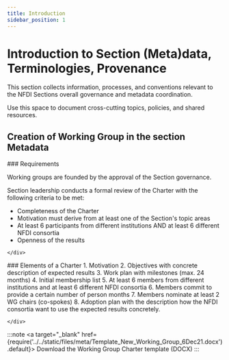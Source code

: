```yaml
---
title: Introduction
sidebar_position: 1
---
```



# Introduction to Section (Meta)data, Terminologies, Provenance

This section collects information, processes, and conventions relevant to the NFDI Sections overall governance and metadata coordination.

Use this space to document cross-cutting topics, policies, and shared resources.

## Creation of Working Group in the section Metadata

<div className="row" style={{marginBottom:'1.5rem'}}>
  <div className="col col--6">
    <div style={{background:'#f7f7f9', padding:'0.75rem', border:'1px solid #eee'}}>
      ### Requirements
      <p>Working groups are founded by the approval of the Section governance.</p>
      <p>Section leadership conducts a formal review of the Charter with the following criteria to be met:</p>
        <ul>
        <li>Completeness of the Charter</li>
        <li>Motivation must derive from at least one of the Section's topic areas</li>
        <li>At least 6 participants from different institutions AND at least 6 different NFDI consortia</li>
        <li>Openness of the results</li>
        </ul>
   
    </div>
  </div>
  <div className="col col--6">
    <div style={{background:'#0abaf0ff', padding:'0.75rem', border:'1px solid #0abaf0ff', color:'#ffffff'}}>
      ### Elements of a Charter
        1. Motivation
        2. Objectives with concrete description of expected results 
        3. Work plan with milestones (max. 24 months)
        4. Initial membership list 
        5. At least 6 members from different institutions and at least 6 different NFDI consortia 
        6. Members commit to provide a certain number of person months
        7. Members nominate at least 2 WG chairs (co-spokes)
        8. Adoption plan with the description how the NFDI consortia want to use the expected results concretely.

    </div>
  </div>
  </div>



:::note
<a target="\_blank" href={require('../../static/files/meta/Template_New_Working_Group_6Dec21.docx').default}> Download the Working Group Charter template (DOCX)</a>
:::
